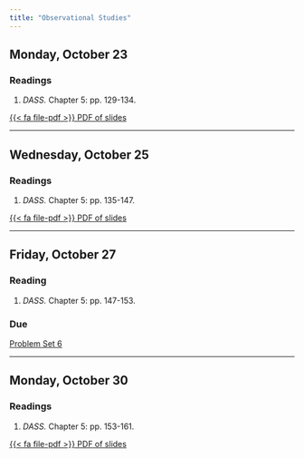 ```yaml
---
title: "Observational Studies"
---
```


[//]: <> (Need to write intro)

## Monday, October 23

### Readings 

1. *DASS.* Chapter 5: pp. 129-134.

[<span class="btn btn-danger">{{< fa file-pdf >}} PDF of slides </span></p>](https://agnesscott.instructure.com/files/604490/)


---


## Wednesday, October 25

### Readings 

1. *DASS.* Chapter 5: pp. 135-147.

[<span class="btn btn-danger">{{< fa file-pdf >}} PDF of slides </span></p>](https://agnesscott.instructure.com/files/606781/)


---


## Friday, October 27

### Reading

1. *DASS.* Chapter 5: pp. 147-153.

### Due

[Problem Set 6](/assignment/pset6.qmd)


---


## Monday, October 30

### Readings 

1. *DASS.* Chapter 5: pp. 153-161.


[<span class="btn btn-danger">{{< fa file-pdf >}} PDF of slides </span></p>](https://agnesscott.instructure.com/files/609677/)

